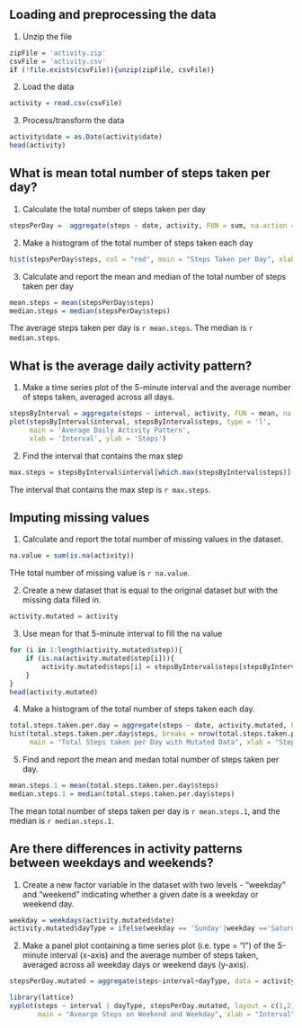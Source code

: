 ## Loading and preprocessing the data

1. Unzip the file
```r
zipFile = 'activity.zip'
csvFile = 'activity.csv'
if (!file.exists(csvFile)){unzip(zipFile, csvFile)}
```

2. Load the data
```r
activity = read.csv(csvFile)
```

3. Process/transform the data
```r
activity$date = as.Date(activity$date)
head(activity)
```


## What is mean total number of steps taken per day?
1. Calculate the total number of steps taken per day
```r
stepsPerDay =  aggregate(steps ~ date, activity, FUN = sum, na.action = na.omit)
```

2. Make a histogram of the total number of steps taken each day
```r
hist(stepsPerDay$steps, col = "red", main = "Steps Taken per Day", xlab = 'Steps Taken per Day')
```

3. Calculate and report the mean and median of the total number of steps taken per day
```r
mean.steps = mean(stepsPerDay$steps)
median.steps = median(stepsPerDay$steps)
```
The average steps taken per day is `r mean.steps`. The median is `r median.steps`.


## What is the average daily activity pattern?
1. Make a time series plot of the 5-minute interval and the average number of steps taken, averaged across all days.
```r
stepsByInterval = aggregate(steps ~ interval, activity, FUN = mean, na.action = na.omit)
plot(stepsByInterval$interval, stepsByInterval$steps, type = 'l', 
     main = 'Average Daily Activity Pattern',
     xlab = 'Interval', ylab = 'Steps')
```

2. Find the interval that contains the max step
```r
max.steps = stepsByInterval$interval[which.max(stepsByInterval$steps)]
```
The interval that contains the max step is `r max.steps`.

## Imputing missing values
1. Calculate and report the total number of missing values in the dataset.
```r
na.value = sum(is.na(activity))
```
THe total number of missing value is `r na.value`.


2. Create a new dataset that is equal to the original dataset but with the missing data filled in.
```r
activity.mutated = activity
```

3. Use mean for that 5-minute interval to fill the na value
```r
for (i in 1:length(activity.mutated$step)){
    if (is.na(activity.mutated$step[i])){
        activity.mutated$steps[i] = stepsByInterval$steps[stepsByInterval$interval == activity.mutated$interval[i]]
    }
}
head(activity.mutated)
```

4. Make a histogram of the total number of steps taken each day.
```r
total.steps.taken.per.day = aggregate(steps ~ date, activity.mutated, FUN = sum)
hist(total.steps.taken.per.day$steps, breaks = nrow(total.steps.taken.per.day), 
     main = "Total Steps taken per Day with Mutated Data", xlab = "Steps", col = 'blueviolet')
```

5. Find and report the mean and medan total number of steps taken per day.
```r
mean.steps.1 = mean(total.steps.taken.per.day$steps)
median.steps.1 = median(total.steps.taken.per.day$steps)
```
The mean total number of steps taken per day is `r mean.steps.1`, and the median is `r median.steps.1`.

## Are there differences in activity patterns between weekdays and weekends?
1. Create a new factor variable in the dataset with two levels - "weekday" and "weekend" indicating whether a given date is a weekday or weekend day.
```r
weekday = weekdays(activity.mutated$date)
activity.mutated$dayType = ifelse(weekday == 'Sunday'|weekday =='Saturday', 'weekend', 'weekday')
```

2. Make a panel plot containing a time series plot (i.e. type = "l") of the 5-minute interval (x-axis) and the average number of steps taken, averaged across all weekday days or weekend days (y-axis).
```r
stepsPerDay.mutated = aggregate(steps~interval+dayType, data = activity.mutated, FUN = mean)

library(lattice)
xyplot(steps ~ interval | dayType, stepsPerDay.mutated, layout = c(1,2), type = 'l',
       main = "Avearge Steps on Weekend and Weekday", xlab = "Interval", ylab = "Steps")
```

